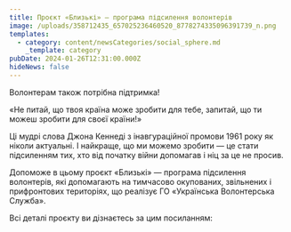 ```yaml
---
title: Проєкт «Близькі» — програма підсилення волонтерів
image: /uploads/358712435_657025236460520_8778274335096391739_n.png
templates:
  - category: content/newsCategories/social_sphere.md
    _template: category
pubDate: 2024-01-26T12:31:00.000Z
hideNews: false
---
```


Волонтерам також потрібна підтримка! 

«Не питай, що твоя країна може зробити для тебе, запитай, що ти можеш зробити для своєї країни!» 

Ці мудрі слова Джона Кеннеді з інавгураційної промови 1961 року як ніколи актуальні. І найкраще, що ми можемо зробити — це стати підсиленням тих, хто від початку війни допомагав і ніц за це не просив. 

Допоможе в цьому проєкт «Близькі» — програма підсилення волонтерів, які допомагають на тимчасово окупованих, звільнених і прифронтових територіях, що реалізує ГО «Українська Волонтерська Служба». 

Всі деталі проєкту ви дізнаєтесь за цим посиланням: 
